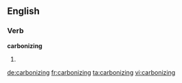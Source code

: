 ==English==

===Verb===
'''carbonizing'''

# {{present participle of|[[carbonize]]}}

[[de:carbonizing]]
[[fr:carbonizing]]
[[ta:carbonizing]]
[[vi:carbonizing]]